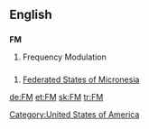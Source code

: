 ==English==
==={{initialism}}===
'''FM'''

#Frequency Modulation

==={{Abbreviation}}===
# {{geography}} [[Federated States of Micronesia]]

[[Category:United States of America]]

[[de:FM]]
[[et:FM]]
[[sk:FM]]
[[tr:FM]]